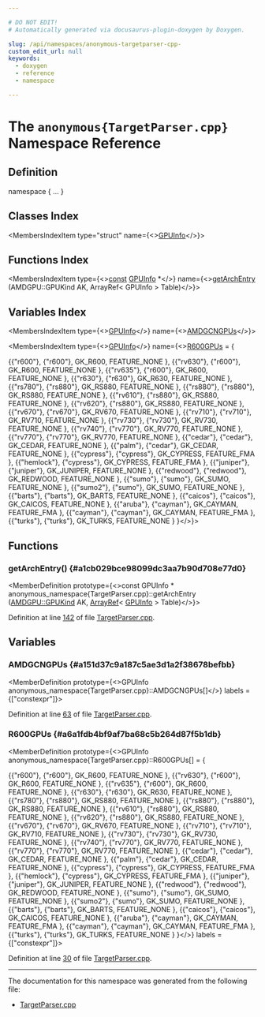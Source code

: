 ```yaml
---

# DO NOT EDIT!
# Automatically generated via docusaurus-plugin-doxygen by Doxygen.

slug: /api/namespaces/anonymous-targetparser-cpp-
custom_edit_url: null
keywords:
  - doxygen
  - reference
  - namespace

---
```





# The `anonymous{TargetParser.cpp}` Namespace Reference

<DoxygenPage pluginConfig={pluginConfig}>



## Definition

<CodeBlock>namespace &#123; ... &#125;</CodeBlock>

## Classes Index

<MembersIndex>

<MembersIndexItem
  type="struct"
  name={<><a href="/docs/api/structs/anonymous-namespace-targetparser-cpp-/gpuinfo">GPUInfo</a></>}>
</MembersIndexItem>

</MembersIndex>

## Functions Index

<MembersIndex>

<MembersIndexItem
  type={<><a href="/docs/api/files/lib/lib/target/lib/target/aarch64/aarch64promoteconstant-cpp/#a90f8350fecae261c25be85d38b451bff">const</a> <a href="/docs/api/structs/anonymous-namespace-targetparser-cpp-/gpuinfo">GPUInfo</a> &#42;</>}
  name={<><a href="#a1cb029bce98099dc3aa7b90d708e77d0">getArchEntry</a> (AMDGPU::GPUKind AK, ArrayRef&lt; GPUInfo &gt; Table)</>}>
</MembersIndexItem>

</MembersIndex>

## Variables Index

<MembersIndex>

<MembersIndexItem
  type={<><a href="/docs/api/structs/anonymous-namespace-targetparser-cpp-/gpuinfo">GPUInfo</a></>}
  name={<><a href="#a151d37c9a187c5ae3d1a2f38678befbb">AMDGCNGPUs</a></>}>
</MembersIndexItem>

<MembersIndexItem
  type={<><a href="/docs/api/structs/anonymous-namespace-targetparser-cpp-/gpuinfo">GPUInfo</a></>}
  name={<><a href="#a6a1fdb4bf9af7ba68c5b264d87f5b1db">R600GPUs</a> = &#123;
  
  
  &#123;&#123;&quot;r600&quot;&#125;,    &#123;&quot;r600&quot;&#125;,    GK&#95;R600,    FEATURE&#95;NONE &#125;,
  &#123;&#123;&quot;rv630&quot;&#125;,   &#123;&quot;r600&quot;&#125;,    GK&#95;R600,    FEATURE&#95;NONE &#125;,
  &#123;&#123;&quot;rv635&quot;&#125;,   &#123;&quot;r600&quot;&#125;,    GK&#95;R600,    FEATURE&#95;NONE &#125;,
  &#123;&#123;&quot;r630&quot;&#125;,    &#123;&quot;r630&quot;&#125;,    GK&#95;R630,    FEATURE&#95;NONE &#125;,
  &#123;&#123;&quot;rs780&quot;&#125;,   &#123;&quot;rs880&quot;&#125;,   GK&#95;RS880,   FEATURE&#95;NONE &#125;,
  &#123;&#123;&quot;rs880&quot;&#125;,   &#123;&quot;rs880&quot;&#125;,   GK&#95;RS880,   FEATURE&#95;NONE &#125;,
  &#123;&#123;&quot;rv610&quot;&#125;,   &#123;&quot;rs880&quot;&#125;,   GK&#95;RS880,   FEATURE&#95;NONE &#125;,
  &#123;&#123;&quot;rv620&quot;&#125;,   &#123;&quot;rs880&quot;&#125;,   GK&#95;RS880,   FEATURE&#95;NONE &#125;,
  &#123;&#123;&quot;rv670&quot;&#125;,   &#123;&quot;rv670&quot;&#125;,   GK&#95;RV670,   FEATURE&#95;NONE &#125;,
  &#123;&#123;&quot;rv710&quot;&#125;,   &#123;&quot;rv710&quot;&#125;,   GK&#95;RV710,   FEATURE&#95;NONE &#125;,
  &#123;&#123;&quot;rv730&quot;&#125;,   &#123;&quot;rv730&quot;&#125;,   GK&#95;RV730,   FEATURE&#95;NONE &#125;,
  &#123;&#123;&quot;rv740&quot;&#125;,   &#123;&quot;rv770&quot;&#125;,   GK&#95;RV770,   FEATURE&#95;NONE &#125;,
  &#123;&#123;&quot;rv770&quot;&#125;,   &#123;&quot;rv770&quot;&#125;,   GK&#95;RV770,   FEATURE&#95;NONE &#125;,
  &#123;&#123;&quot;cedar&quot;&#125;,   &#123;&quot;cedar&quot;&#125;,   GK&#95;CEDAR,   FEATURE&#95;NONE &#125;,
  &#123;&#123;&quot;palm&quot;&#125;,    &#123;&quot;cedar&quot;&#125;,   GK&#95;CEDAR,   FEATURE&#95;NONE &#125;,
  &#123;&#123;&quot;cypress&quot;&#125;, &#123;&quot;cypress&quot;&#125;, GK&#95;CYPRESS, FEATURE&#95;FMA  &#125;,
  &#123;&#123;&quot;hemlock&quot;&#125;, &#123;&quot;cypress&quot;&#125;, GK&#95;CYPRESS, FEATURE&#95;FMA  &#125;,
  &#123;&#123;&quot;juniper&quot;&#125;, &#123;&quot;juniper&quot;&#125;, GK&#95;JUNIPER, FEATURE&#95;NONE &#125;,
  &#123;&#123;&quot;redwood&quot;&#125;, &#123;&quot;redwood&quot;&#125;, GK&#95;REDWOOD, FEATURE&#95;NONE &#125;,
  &#123;&#123;&quot;sumo&quot;&#125;,    &#123;&quot;sumo&quot;&#125;,    GK&#95;SUMO,    FEATURE&#95;NONE &#125;,
  &#123;&#123;&quot;sumo2&quot;&#125;,   &#123;&quot;sumo&quot;&#125;,    GK&#95;SUMO,    FEATURE&#95;NONE &#125;,
  &#123;&#123;&quot;barts&quot;&#125;,   &#123;&quot;barts&quot;&#125;,   GK&#95;BARTS,   FEATURE&#95;NONE &#125;,
  &#123;&#123;&quot;caicos&quot;&#125;,  &#123;&quot;caicos&quot;&#125;,  GK&#95;CAICOS,  FEATURE&#95;NONE &#125;,
  &#123;&#123;&quot;aruba&quot;&#125;,   &#123;&quot;cayman&quot;&#125;,  GK&#95;CAYMAN,  FEATURE&#95;FMA  &#125;,
  &#123;&#123;&quot;cayman&quot;&#125;,  &#123;&quot;cayman&quot;&#125;,  GK&#95;CAYMAN,  FEATURE&#95;FMA  &#125;,
  &#123;&#123;&quot;turks&quot;&#125;,   &#123;&quot;turks&quot;&#125;,   GK&#95;TURKS,   FEATURE&#95;NONE &#125;
&#125;</>}>
</MembersIndexItem>

</MembersIndex>


<SectionDefinition>

## Functions

### getArchEntry() {#a1cb029bce98099dc3aa7b90d708e77d0}

<MemberDefinition
  prototype={<>const GPUInfo &#42; anonymous&#95;namespace&#123;TargetParser.cpp&#125;::getArchEntry (<a href="/docs/api/namespaces/llvm/amdgpu/#a13e9112ff7e4f43ca57811e8315558c0">AMDGPU::GPUKind</a> AK, <a href="/docs/api/classes/llvm/arrayref">ArrayRef</a>&lt; <a href="/docs/api/structs/anonymous-namespace-targetparser-cpp-/gpuinfo">GPUInfo</a> &gt; Table)</>}>

Definition at line <a href="/docs/api/files/lib/lib/targetparser/targetparser-cpp/#l00142">142</a> of file <a href="/docs/api/files/lib/lib/targetparser/targetparser-cpp">TargetParser.cpp</a>.
</MemberDefinition>

</SectionDefinition>

<SectionDefinition>

## Variables

### AMDGCNGPUs {#a151d37c9a187c5ae3d1a2f38678befbb}

<MemberDefinition
  prototype={<>GPUInfo anonymous&#95;namespace&#123;TargetParser.cpp&#125;::AMDGCNGPUs&#91;&#93;</>}
  labels = {["constexpr"]}>

Definition at line <a href="/docs/api/files/lib/lib/targetparser/targetparser-cpp/#l00063">63</a> of file <a href="/docs/api/files/lib/lib/targetparser/targetparser-cpp">TargetParser.cpp</a>.
</MemberDefinition>

### R600GPUs {#a6a1fdb4bf9af7ba68c5b264d87f5b1db}

<MemberDefinition
  prototype={<>GPUInfo anonymous&#95;namespace&#123;TargetParser.cpp&#125;::R600GPUs&#91;&#93; = &#123;
  
  
  &#123;&#123;&quot;r600&quot;&#125;,    &#123;&quot;r600&quot;&#125;,    GK&#95;R600,    FEATURE&#95;NONE &#125;,
  &#123;&#123;&quot;rv630&quot;&#125;,   &#123;&quot;r600&quot;&#125;,    GK&#95;R600,    FEATURE&#95;NONE &#125;,
  &#123;&#123;&quot;rv635&quot;&#125;,   &#123;&quot;r600&quot;&#125;,    GK&#95;R600,    FEATURE&#95;NONE &#125;,
  &#123;&#123;&quot;r630&quot;&#125;,    &#123;&quot;r630&quot;&#125;,    GK&#95;R630,    FEATURE&#95;NONE &#125;,
  &#123;&#123;&quot;rs780&quot;&#125;,   &#123;&quot;rs880&quot;&#125;,   GK&#95;RS880,   FEATURE&#95;NONE &#125;,
  &#123;&#123;&quot;rs880&quot;&#125;,   &#123;&quot;rs880&quot;&#125;,   GK&#95;RS880,   FEATURE&#95;NONE &#125;,
  &#123;&#123;&quot;rv610&quot;&#125;,   &#123;&quot;rs880&quot;&#125;,   GK&#95;RS880,   FEATURE&#95;NONE &#125;,
  &#123;&#123;&quot;rv620&quot;&#125;,   &#123;&quot;rs880&quot;&#125;,   GK&#95;RS880,   FEATURE&#95;NONE &#125;,
  &#123;&#123;&quot;rv670&quot;&#125;,   &#123;&quot;rv670&quot;&#125;,   GK&#95;RV670,   FEATURE&#95;NONE &#125;,
  &#123;&#123;&quot;rv710&quot;&#125;,   &#123;&quot;rv710&quot;&#125;,   GK&#95;RV710,   FEATURE&#95;NONE &#125;,
  &#123;&#123;&quot;rv730&quot;&#125;,   &#123;&quot;rv730&quot;&#125;,   GK&#95;RV730,   FEATURE&#95;NONE &#125;,
  &#123;&#123;&quot;rv740&quot;&#125;,   &#123;&quot;rv770&quot;&#125;,   GK&#95;RV770,   FEATURE&#95;NONE &#125;,
  &#123;&#123;&quot;rv770&quot;&#125;,   &#123;&quot;rv770&quot;&#125;,   GK&#95;RV770,   FEATURE&#95;NONE &#125;,
  &#123;&#123;&quot;cedar&quot;&#125;,   &#123;&quot;cedar&quot;&#125;,   GK&#95;CEDAR,   FEATURE&#95;NONE &#125;,
  &#123;&#123;&quot;palm&quot;&#125;,    &#123;&quot;cedar&quot;&#125;,   GK&#95;CEDAR,   FEATURE&#95;NONE &#125;,
  &#123;&#123;&quot;cypress&quot;&#125;, &#123;&quot;cypress&quot;&#125;, GK&#95;CYPRESS, FEATURE&#95;FMA  &#125;,
  &#123;&#123;&quot;hemlock&quot;&#125;, &#123;&quot;cypress&quot;&#125;, GK&#95;CYPRESS, FEATURE&#95;FMA  &#125;,
  &#123;&#123;&quot;juniper&quot;&#125;, &#123;&quot;juniper&quot;&#125;, GK&#95;JUNIPER, FEATURE&#95;NONE &#125;,
  &#123;&#123;&quot;redwood&quot;&#125;, &#123;&quot;redwood&quot;&#125;, GK&#95;REDWOOD, FEATURE&#95;NONE &#125;,
  &#123;&#123;&quot;sumo&quot;&#125;,    &#123;&quot;sumo&quot;&#125;,    GK&#95;SUMO,    FEATURE&#95;NONE &#125;,
  &#123;&#123;&quot;sumo2&quot;&#125;,   &#123;&quot;sumo&quot;&#125;,    GK&#95;SUMO,    FEATURE&#95;NONE &#125;,
  &#123;&#123;&quot;barts&quot;&#125;,   &#123;&quot;barts&quot;&#125;,   GK&#95;BARTS,   FEATURE&#95;NONE &#125;,
  &#123;&#123;&quot;caicos&quot;&#125;,  &#123;&quot;caicos&quot;&#125;,  GK&#95;CAICOS,  FEATURE&#95;NONE &#125;,
  &#123;&#123;&quot;aruba&quot;&#125;,   &#123;&quot;cayman&quot;&#125;,  GK&#95;CAYMAN,  FEATURE&#95;FMA  &#125;,
  &#123;&#123;&quot;cayman&quot;&#125;,  &#123;&quot;cayman&quot;&#125;,  GK&#95;CAYMAN,  FEATURE&#95;FMA  &#125;,
  &#123;&#123;&quot;turks&quot;&#125;,   &#123;&quot;turks&quot;&#125;,   GK&#95;TURKS,   FEATURE&#95;NONE &#125;
&#125;</>}
  labels = {["constexpr"]}>

Definition at line <a href="/docs/api/files/lib/lib/targetparser/targetparser-cpp/#l00030">30</a> of file <a href="/docs/api/files/lib/lib/targetparser/targetparser-cpp">TargetParser.cpp</a>.
</MemberDefinition>

</SectionDefinition>

<hr/>

The documentation for this namespace was generated from the following file:

<ul>
<li><a href="/docs/api/files/lib/lib/targetparser/targetparser-cpp">TargetParser.cpp</a></li>
</ul>

</DoxygenPage>
